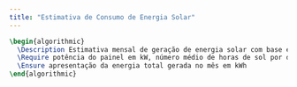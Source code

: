 ```yaml
---
title: "Estimativa de Consumo de Energia Solar"
---
```


```latex {.pseudocode}
\begin{algorithmic}
  \Description Estimativa mensal de geração de energia solar com base em dados do painel e da região
  \Require potência do painel em kW, número médio de horas de sol por dia e número de dias de operação no mês
  \Ensure apresentação da energia total gerada no mês em kWh
\end{algorithmic}
```
